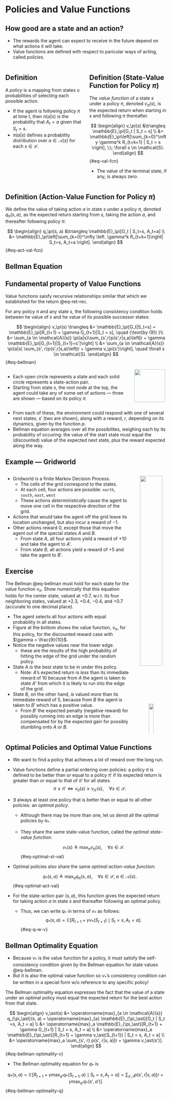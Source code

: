 # Policies and Value Functions

## How good are a state and an action? {.smaller}

* The rewards the agent can expect to receive in the future depend on what
actions it will take.
* Value functions are defined with respect to paricular ways of acting, called
_policies_.

:::: {.columns}

::: {.column width="50%"}

::: {.callout-tip icon=false}
## Definition
A _policy_ is a mapping from states o probabilities of selecting each possible
action.

* If the agent is following policy $\pi$ at time $t$, then $\pi(a|s)$ is
the probability that $A_t = a$ given that $S_t = s$.
* $\pi(a|s)$ defines a probability distribution over $a \in \mathcal{A}(s)$ for
each $s \in \mathcal{S}$.
:::
:::

::: {.column width="50%"}

::: {.callout-tip icon=false}
## Definition (State-Value Function for Policy $\pi$)
The _value function_ of a state $s$ under a policy $\pi$, denoted $v_\pi(s)$, is
the expected return when starting in $s$ and following $\pi$ thereafter.

$$ 
\begin{align}
v_\pi(s) &\triangleq \mathbb{E}_\pi[G_t | S_t = s] \\ 
&= \mathbb{E}_\pi\left[\sum_{k=0}^\infty \gamma^k R_{t+k+1} | S_t = s \right],
\;\; \forall s \in \mathcal{S}.
\end{align}
$$ {#eq-val-fcn}

* The value of the terminal state, if any, is always zero.
:::

:::

::::

::: {.callout-tip icon=false}
## Definition (Action-Value Function for Policy $\pi$)
We define the value of taking action $a$ in state $s$ under a policy $\pi$,
denoted $q_\pi(s, a)$, as the expected return starting from $s$, taking the
action $a$, and thereafter following policy $\pi$:

$$ 
\begin{align}
q_\pi(s, a) &\triangleq \mathbb{E}_\pi[G_t | S_t=s, A_t=a] \\
&= \mathbb{E}_\pi\left[\sum_{k=0}^\infty \left. \gamma^k R_{t+k+1}\right| S_t=s, 
A_t=a \right].
\end{align}
$$ {#eq-act-val-fcn}
:::


## Bellman Equation {.smaller}

::: {.callout-important icon=false}
## Fundamental property of Value Functions
Value functions saisfy recursive relationships similar that which we established
for the return @eq-ret-rec.

For any policy $\pi$ and any state $s$, the following consistency condition
holds between he value of $s$ and he value of its possible successor states:

$$
\begin{align}
v_\pi(s) \triangleq &= \mathbb{E}_\pi[G_t|S_t=s] = \mathbb{E}_\pi[R_{t+1} +
\gamma G_{t+1}|S_t = s], \quad {\text{by (9)} }\\
&= \sum_{a \in \mathcal{A}(s)} \pi(a|s)\sum_{s',r}p(s',r|s,a)\left[r + \gamma
\mathbb{E}_\pi[G_{t+1}|S_{t+1}=s']\right] \\
&= \sum_{a \in \mathcal{A}(s)} \pi(a|s) \sum_{s', r}p(s',r|s,a)\left[r + \gamma
v_\pi(s')\right],
\quad \forall s \in \mathcal{S}.
\end{align}
$$ {#eq-bellman}
:::

:::: {.columns}

::: {.column width="78%"}
* Each open circle represents a state and each solid circle represents a
state-action pair.
* Starting from state $s$, the root node at the top, the agent could take any of
some set of actions &mdash; three are shown &mdash; based on its policy $\pi$.
:::

::: {.column width="22%"}
<center>
<img src="contents/assets/backup.png" width="95%" /img>
</center>
:::

::::
* From each of these, the environment could respond with one of several next
states, $s'$ (two are shown), along with a reward, $r$, depending on its
dynamics, given by the function $p$.
* Bellman equation averages over all the possibilites, weighing each by its
probability of occuring: the value of the start state must equal the
(discounted) value of the expected next state, plus the reward expected along
the way.

## Example &mdash; Gridworld {.smaller}

:::: {.columns}

::: {.column width="80%"}

::: {.r-stack}

::: {.fragment .fade-out fragment-index=1}
* Gridworld is a finite Markov Decision Process.
  - The cells of the grid correspond to the states.
  - At each cell, four actions are possible: $\texttt{north}$, $\texttt{south}$,
    $\texttt{east}$, $\texttt{west}$
  - These actions _deterministically_ cause the agent to move one cell in the
    respective direction of the grid.
* Actions that would take the agent off the grid leave its location unchanged,
but also incur a reward of $-1$.
* Other actions reward $0$, except those that move the agent out of the special
states $A$ and $B$.
  - From state $A$, all four actions yield a reward of $+10$ and take the agent
    to $A'$.
  - From state $B$, all actions yield a reward of $+5$ and take the agent to
    $B'$.

::: {.callout-note icon=false}
## Exercise
The Bellman @eq-bellman must hold for each state for the value function $v_\pi$.
Show numerically that this equation holds for the center state, valued at
$+0.7$, w.r.t. its four neighboring states, valued at $+2.3$, $+0.4$, $-0.4$,
and $+0.7$ (accurate to one decimal place).
:::

:::

::: {.fragment fragment-index=2}
* The agent selects all four actions with equal probability in all states.
* Figure at the bottom shows the value function, $v_\pi$, for this policy, for
the discounted reward case with $\gamma = \frac{9}{10}$.
* Notice the negative values near the lower edge.
  - these are the results of the high probability of hitting the edge of the
    grid under the random policy.
* State $A$ is the best state to be in under this policy.
  - Note: $A$'s expected return is _less_ than its immediate reward of $10$
    because from $A$ the agent is taken to state $A'$ from which it is likely to
    run into the edge of the grid.
* State $B$, on the other hand, is valued _more_ than its immediate reward of
$5$, because from $B$ the agent is taken to $B'$ which has a positive value.
  - From $B'$ the expected penalty (negative reward) for possibly running into
    an edge is more than compensated for by the expected gain for possibly
    stumbling onto $A$ or $B$.
:::


:::


:::

::: {.column width="20%"}
<center>
<img src="contents/assets/gridworld1.png" width="85%" /img>

<img src="contents/assets/gridworld2.png" width="40%" /img>

<img src="contents/assets/gridworld3.png" width="85%" /img>
</center>
:::

::::




## <span style="font-size:99%"> Optimal Policies and Optimal Value Functions </span> {.smaller}

* We want to find a policy that achieves a lot of reward over the long run.
* Value functions define a partial ordering over policies: a policy $\pi$ is
defined to be better than or equal to a policy $\pi'$ if its expected return is
greater than or equal to that of $\pi'$ for all states.
  $$ \pi \geq \pi' \Longleftrightarrow v_{\pi}(s) \geq v_{\pi'}(s), \quad
  \forall s \in \mathcal{S}. $$
* $\exists$ always at least one policy that is better than or equal to all other
policies: an _optimal policy_.
  - Although there may be more than one, let us denot all the optimal policies
    by $\pi_\ast$.
  - They share the same state-value function, called the _optimal state-value
    function_: 

    $$ v_\ast(s) \triangleq \operatorname{max}_\pi v_{\pi}(s), \quad
    \forall s \in \mathcal{S}. $$ {#eq-optimal-st-val}
* Optimal policies also share the same _optimal action-value function_:

    $$ q_\ast(s, a) \triangleq \operatorname{max}_\pi q_{\pi}(s, a), \quad
    \forall s \in \mathcal{S}, \; a \in \mathcal{A}(s). $$ {#eq-optimal-act-val}

* For the state-action pair $(s,a)$, this function gives the expected return for
taking action $a$ in state $s$ and thereafter following an optimal policy.
  - Thus, we can write $q_\ast$ in terms of $v_\ast$ as follows:
$$ q_\ast (s, a) = \mathbb{E}[R_{t+1} + \gamma v_\ast(S_{t+1}) \mid S_t = s, A_t =
a]. $$ {#eq-q-w-v}


## Bellman Optimality Equation {.smaller}

* Because $v_\ast$ is the value function for a policy, it must satisfy the
self-consistency condition given by the Bellman equation for state values @eq-bellman.
* But it is also the optimal value function so $v_\ast$'s consistency condition
can be written in a special form w/o reference to any specific policy!

::: {.callout-tip appearance="minimal"}
The Bellman optimality equation expresses the fact that the value of a state
under an optimal policy must equal the expected return for the best action from
that state.
:::

$$
\begin{align}
v_\ast(s) &= \operatorname{max}_{a \in \mathcal{A}(s)} q_{\pi_\ast}(s, a) =
\operatorname{max}_{a} \mathbb{E}_{\pi_\ast}[G_t | S_t =s, A_t = a] \\
&= \operatorname{max}_a \mathbb{E}_{\pi_\ast}[R_{t+1} + \gamma G_{t+1} | S_t =
s, A_t = a] \\
&= \operatorname{max}_a \mathbb{E}_{\pi_\ast}[R_{t+1} + \gamma v_\ast(S_{t+1}) | S_t =
s, A_t = a] \\
&= \operatorname{max}_a \sum_{s', r} p(s', r|s, a)[r + \gamma v_\ast(s')].
\end{align}
$$ {#eq-bellman-optimality-v}

* The Bellman optimality equation for $q_\ast$ is

$$
q_\ast(s, a) = \mathbb{E}\left[R_{t+1} + \gamma \operatorname{max}_{a'}
q_\ast(S_{t+1}, a) \mid S_t = s, A_t = a\right] = \sum_{s', r} p(s', r|s, a) 
\left[ r+ \gamma \operatorname{max}_{a'} q_\ast (s', a') \right].
$$ {#eq-bellman-optimality-q}
